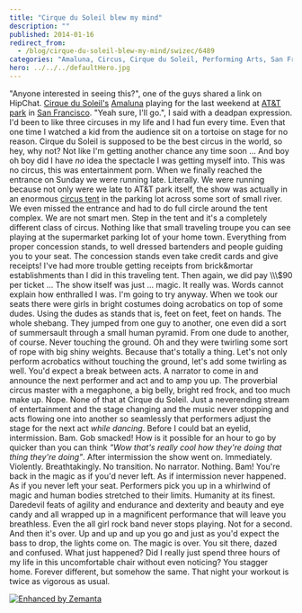 ```yaml
---
title: "Cirque du Soleil blew my mind"
description: ""
published: 2014-01-16
redirect_from:
  - /blog/cirque-du-soleil-blew-my-mind/swizec/6489
categories: "Amaluna, Circus, Cirque du Soleil, Performing Arts, San Francisco, Soleil, Travel + Events"
hero: ../../../defaultHero.jpg
---
```


"Anyone interested in seeing this?", one of the guys shared a link on HipChat. [Cirque du Soleil's](http://www.cirquedusoleil.com/ "Cirque du Soleil") [Amaluna](http://www.cirquedusoleil.com/en/shows/amaluna/default.aspx "Amaluna") playing for the last weekend at [AT&T park](<http://maps.google.com/maps?ll=37.7783333333,-122.389444444&spn=0.01,0.01&q=37.7783333333,-122.389444444 (AT%26T%20Park)&t=h> "AT&T Park") in [San Francisco](<http://maps.google.com/maps?ll=37.7833333333,-122.416666667&spn=0.1,0.1&q=37.7833333333,-122.416666667 (San%20Francisco)&t=h> "San Francisco"). "Yeah sure, I'll go.", I said with a deadpan expression. I'd been to like three circuses in my life and I had fun every time. Even that one time I watched a kid from the audience sit on a tortoise on stage for no reason. Cirque du Soleil is supposed to be the best circus in the world, so hey, why not? Not like I'm getting another chance any time soon ... And boy oh boy did I have _no_ idea the spectacle I was getting myself into. This was no circus, this was entertainment porn. When we finally reached the entrance on Sunday we were running late. Literally. We were running because not only were we late to AT&T park itself, the show was actually in an enormous [circus tent](http://en.wikipedia.org/wiki/Circus "Circus") in the parking lot across some sort of small river. We even missed the entrance and had to do full circle around the tent complex. We are not smart men. Step in the tent and it's a completely different class of circus. Nothing like that small traveling troupe you can see playing at the supermarket parking lot of your home town. Everything from proper concession stands, to well dressed bartenders and people guiding you to your seat. The concession stands even take credit cards and give receipts! I've had more trouble getting receipts from brick&mortar establishments than I did in this traveling tent. Then again, we did pay \\\\\\\$90 per ticket ... The show itself was just ... magic. It really was. Words cannot explain how enthralled I was. I'm going to try anyway. When we took our seats there were girls in bright costumes doing acrobatics on top of some dudes. Using the dudes as stands that is, feet on feet, feet on hands. The whole shebang. They jumped from one guy to another, one even did a sort of summersault through a small human pyramid. From one dude to another, of course. Never touching the ground. Oh and they were twirling some sort of rope with big shiny weights. Because that's totally a thing. Let's not only perform acrobatics without touching the ground, let's add some twirling as well. You'd expect a break between acts. A narrator to come in and announce the next performer and act and to amp you up. The proverbial circus master with a megaphone, a big belly, bright red frock, and too much make up. Nope. None of that at Cirque du Soleil. Just a neverending stream of entertainment and the stage changing and the music never stopping and acts flowing one into another so seamlessly that performers adjust the stage for the next act _while dancing_. Before I could bat an eyelid, intermission. Bam. Gob smacked! How is it possible for an hour to go by quicker than you can think _"Wow that's really cool how they're doing that thing they're doing"_. After intermission the show went on. Immediately. Violently. Breathtakingly. No transition. No narrator. Nothing. Bam! You're back in the magic as if you'd never left. As if intermission never happened. As if you never left your seat. Performers pick you up in a whirlwind of magic and human bodies stretched to their limits. Humanity at its finest. Daredevil feats of agility and endurance and dexterity and beauty and eye candy and all wrapped up in a magnificent performance that will leave you breathless. Even the all girl rock band never stops playing. Not for a second. And then it's over. Up and up and up you go and just as you'd expect the bass to drop, the lights come on. The magic is over. You sit there, dazed and confused. What just happened? Did I really just spend three hours of my life in this uncomfortable chair without even noticing? You stagger home. Forever different, but somehow the same. That night your workout is twice as vigorous as usual.

[![Enhanced by Zemanta](http://img.zemanta.com/zemified_e.png?x-id=29cccde4-3e47-4d80-a4b3-330968345846)](http://www.zemanta.com/?px "Enhanced by Zemanta")
